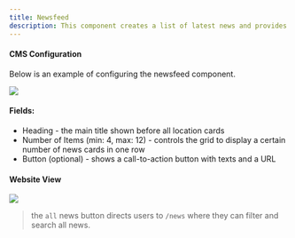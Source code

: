 ```yaml
---
title: Newsfeed
description: This component creates a list of latest news and provides URLs for users to enter individual news page.
---
```


#### CMS Configuration

Below is an example of configuring the newsfeed component.

<img src='https://files.gitbook.com/v0/b/gitbook-x-prod.appspot.com/o/spaces%2Fqq1gvL7j0PwJkFX9MJae%2Fuploads%2F483zTQlz6MQSgJkMMOzM%2FCapture.JPG?alt=media&token=74f8827e-bb83-4180-8eca-09f690086106' />

#### Fields:
- Heading - the main title shown before all location cards
- Number of Items (min: 4, max: 12)   - controls the grid to display a certain number of news cards in one row 
- Button (optional) - shows a call-to-action button with texts and a URL


#### Website View

<img src='https://files.gitbook.com/v0/b/gitbook-x-prod.appspot.com/o/spaces%2Fqq1gvL7j0PwJkFX9MJae%2Fuploads%2FkIfTKzPcV6iNlooqUhUJ%2FCapture.JPG?alt=media&token=26e049aa-4e66-4234-b21b-87724780d7c6' />

> the `all` news button directs users to `/news` where they can filter and search all news.